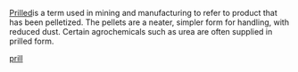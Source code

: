 {{wikify}}

[http://en.wikipedia.org/wiki/Prilled Prilled]is a term used in mining and manufacturing to refer to product that has been pelletized. The pellets are a neater, simpler form for handling, with reduced dust. Certain agrochemicals such as urea are often supplied in prilled form.

[http://en.wiktionary.org/wiki/prill prill]